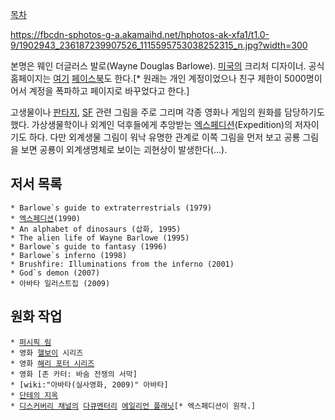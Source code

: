 
[[목차]]

https://fbcdn-sphotos-g-a.akamaihd.net/hphotos-ak-xfa1/t1.0-9/1902943_236187239907526_1115595753038252315_n.jpg?width=300

본명은 웨인 더글러스 발로(Wayne Douglas Barlowe). [[미국]]의 크리처 디자이너. 공식 홈페이지는 [http://www.waynebarlowe.com 여기]
[https://www.facebook.com/wayne.barlowe.7?fref=ts 페이스북]도 한다.[* 원래는 개인 계정이었으나 친구 제한이 5000명이어서 계정을 폭파하고 페이지로 바꾸었다고 한다.]

고생물이나 [[판타지]], [[SF]] 관련 그림을 주로 그리며 각종 영화나 게임의 원화를 담당하기도 했다.
가상생물학이나 외계인 덕후들에게 추앙받는 [[엑스페디션]](Expedition)의 저자이기도 하다. 다만 외계생물 그림이 워낙 유명한 관계로 이쪽 그림을 먼저 보고 공룡 그림을 보면 공룡이 외계생명체로 보이는 괴현상이 발생한다(...).

== 저서 목록 ==
 * Barlowe`s guide to extraterrestrials (1979)
 * [[엑스페디션]](1990)
 * An alphabet of dinosaurs (삽화, 1995)
 * The alien life of Wayne Barlowe (1995)
 * Barlowe`s guide to fantasy (1996)
 * Barlowe`s inferno (1998)
 * Brushfire: Illuminations from the inferno (2001)
 * God`s demon (2007)
 * 아바타 일러스트집 (2009)

== 원화 작업 ==
 * [[퍼시픽 림]]
 * 영화 [[헬보이]] 시리즈
 * 영화 [[해리 포터 시리즈]]
 * 영화 [존 카터: 바숨 전쟁의 서막]
 * [wiki:"아바타(실사영화, 2009)" 아바타]
 * [[단테의 지옥]]
 * [[디스커버리 채널]]의 [[다큐멘터리]] [[에일리언 플래닛]][* 엑스페디션이 원작.]
